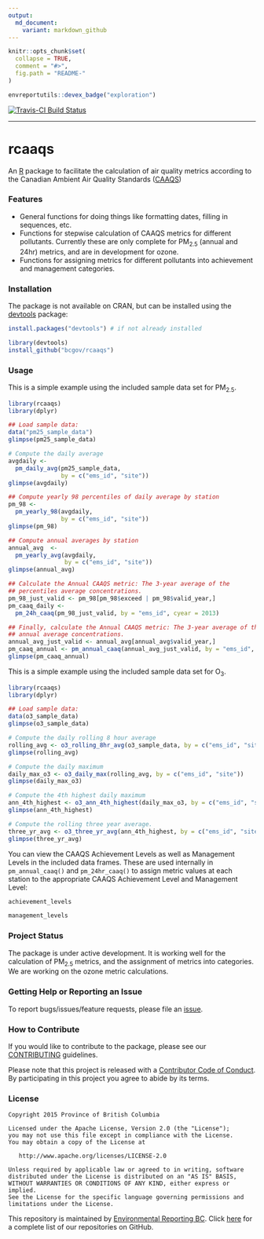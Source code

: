 ```yaml
---
output:
  md_document:
    variant: markdown_github
---
```


<!-- README.md is generated from README.Rmd. Please edit that file -->

```r
knitr::opts_chunk$set(
  collapse = TRUE,
  comment = "#>",
  fig.path = "README-"
)
```

```r
envreportutils::devex_badge("exploration")
```

[![Travis-CI Build Status](https://travis-ci.org/bcgov/rcaaqs.svg?branch=master)](https://travis-ci.org/bcgov/rcaaqs)

---

# rcaaqs

An [R](https://www.r-project.org/) package to facilitate the calculation of air quality 
metrics according to the Canadian Ambient Air Quality Standards
([CAAQS](http://www.ccme.ca/en/current_priorities/air/caaqs.html))

### Features

- General functions for doing things like formatting dates, filling in
  sequences, etc. 
- Functions for stepwise calculation of CAAQS metrics for
  different pollutants. Currently these are only complete for PM~2.5~ 
  (annual and 24hr) metrics, and are in development for ozone. 
- Functions for assigning
  metrics for different pollutants into achievement and management categories.

### Installation

The package is not available on CRAN, but can be installed using
the [devtools](https://github.com/hadley/devtools) package:

```r
install.packages("devtools") # if not already installed

library(devtools)
install_github("bcgov/rcaaqs")

```

### Usage

This is a simple example using the included sample data set for PM<sub>2.5</sub>. 

```r
library(rcaaqs)
library(dplyr)

## Load sample data:
data("pm25_sample_data")
glimpse(pm25_sample_data)

# Compute the daily average
avgdaily <- 
  pm_daily_avg(pm25_sample_data, 
               by = c("ems_id", "site"))
glimpse(avgdaily)

## Compute yearly 98 percentiles of daily average by station 
pm_98 <- 
  pm_yearly_98(avgdaily, 
               by = c("ems_id", "site"))
glimpse(pm_98)

## Compute annual averages by station 
annual_avg  <- 
  pm_yearly_avg(avgdaily, 
                by = c("ems_id", "site"))
glimpse(annual_avg)

## Calculate the Annual CAAQS metric: The 3-year average of the
## percentiles average concentrations. 
pm_98_just_valid <- pm_98[pm_98$exceed | pm_98$valid_year,]
pm_caaq_daily <- 
  pm_24h_caaq(pm_98_just_valid, by = "ems_id", cyear = 2013)

## Finally, calculate the Annual CAAQS metric: The 3-year average of the
## annual average concentrations. 
annual_avg_just_valid <- annual_avg[annual_avg$valid_year,]
pm_caaq_annual <- pm_annual_caaq(annual_avg_just_valid, by = "ems_id", cyear = 2013)
glimpse(pm_caaq_annual)
```

This is a simple example using the included sample data set for O<sub>3</sub>. 
```r
library(rcaaqs)
library(dplyr)

## Load sample data:
data(o3_sample_data)
glimpse(o3_sample_data)

# Compute the daily rolling 8 hour average
rolling_avg <- o3_rolling_8hr_avg(o3_sample_data, by = c("ems_id", "site"))
glimpse(rolling_avg)

# Compute the daily maximum
daily_max_o3 <- o3_daily_max(rolling_avg, by = c("ems_id", "site"))
glimpse(daily_max_o3)

# Compute the 4th highest daily maximum
ann_4th_highest <- o3_ann_4th_highest(daily_max_o3, by = c("ems_id", "site"))
glimpse(ann_4th_highest)

# Compute the rolling three year average.
three_yr_avg <- o3_three_yr_avg(ann_4th_highest, by = c("ems_id", "site"))
glimpse(three_yr_avg)
```

You can view the CAAQS Achievement Levels as well as Management Levels in the included data frames. These are used internally in `pm_annual_caaq()` and `pm_24hr_caaq()` to assign metric values at each station to the appropriate CAAQS Achievement Level and Management Level:

```r
achievement_levels

management_levels
```


### Project Status

The package is under active development. It is working well for the calculation
of PM<sub>2.5</sub> metrics, and the assignment of metrics into categories. We are working
on the ozone metric calculations.

### Getting Help or Reporting an Issue

To report bugs/issues/feature requests, please file an 
[issue](https://github.com/bcgov/rcaaqs/issues/).

### How to Contribute

If you would like to contribute to the package, please see our 
[CONTRIBUTING](CONTRIBUTING.md) guidelines.

Please note that this project is released with a [Contributor Code of Conduct](CODE_OF_CONDUCT.md). By participating in this project you agree to abide by its terms.

### License

    Copyright 2015 Province of British Columbia

    Licensed under the Apache License, Version 2.0 (the "License");
    you may not use this file except in compliance with the License.
    You may obtain a copy of the License at 

       http://www.apache.org/licenses/LICENSE-2.0

    Unless required by applicable law or agreed to in writing, software
    distributed under the License is distributed on an "AS IS" BASIS,
    WITHOUT WARRANTIES OR CONDITIONS OF ANY KIND, either express or implied.
    See the License for the specific language governing permissions and
    limitations under the License.
    
This repository is maintained by [Environmental Reporting BC](http://www2.gov.bc.ca/gov/content?id=FF80E0B985F245CEA62808414D78C41B). Click [here](https://github.com/bcgov/EnvReportBC-RepoList) for a complete list of our repositories on GitHub.    
